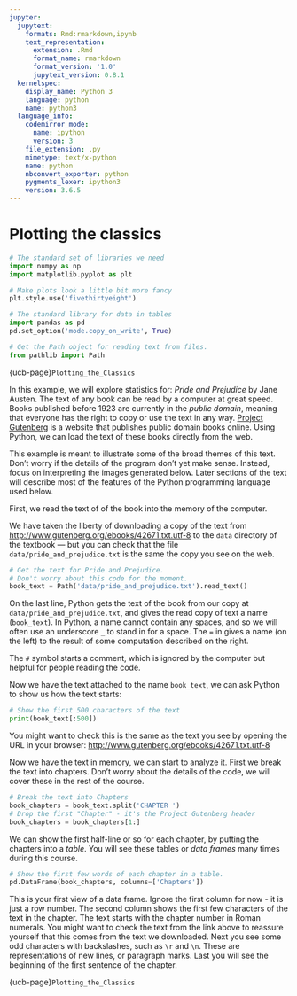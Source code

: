 ```yaml
---
jupyter:
  jupytext:
    formats: Rmd:rmarkdown,ipynb
    text_representation:
      extension: .Rmd
      format_name: rmarkdown
      format_version: '1.0'
      jupytext_version: 0.8.1
  kernelspec:
    display_name: Python 3
    language: python
    name: python3
  language_info:
    codemirror_mode:
      name: ipython
      version: 3
    file_extension: .py
    mimetype: text/x-python
    name: python
    nbconvert_exporter: python
    pygments_lexer: ipython3
    version: 3.6.5
---
```


# Plotting the classics

```python
# The standard set of libraries we need
import numpy as np
import matplotlib.pyplot as plt

# Make plots look a little bit more fancy
plt.style.use('fivethirtyeight')

# The standard library for data in tables
import pandas as pd
pd.set_option('mode.copy_on_write', True)

# Get the Path object for reading text from files.
from pathlib import Path
```

{ucb-page}`Plotting_the_Classics`

In this example, we will explore statistics for: *Pride and Prejudice*
by Jane Austen.  The text of any book can be read by a computer at great
speed.  Books published before 1923 are currently in the *public domain*,
meaning that everyone has the right to copy or use the text in any way.
[Project Gutenberg](http://www.gutenberg.org/) is a website that publishes
public domain books online. Using Python, we can load the text of these books
directly from the web.

This example is meant to illustrate some of the broad themes of this text.
Don't worry if the details of the program don't yet make sense. Instead, focus
on interpreting the images generated below. Later sections of the text will
describe most of the features of the Python programming language used below.

First, we read the text of of the book into the memory of the computer.

We have taken the liberty of downloading a copy of the text from
<http://www.gutenberg.org/ebooks/42671.txt.utf-8> to the `data` directory of
the textbook — but you can check that the file `data/pride_and_prejudice.txt`
is the same the copy you see on the web.

```python
# Get the text for Pride and Prejudice.
# Don't worry about this code for the moment.
book_text = Path('data/pride_and_prejudice.txt').read_text()
```

On the last line, Python gets the text of the book from our copy at
`data/pride_and_prejudice.txt`, and gives the read copy of text a name
(`book_text`). In Python, a name cannot contain any spaces, and so we will
often use an underscore `_` to stand in for a space. The `=` in gives a name
(on the left) to the result of some computation described on the right.

The `#` symbol starts a comment, which is ignored by the computer but helpful
for people reading the code.

Now we have the text attached to the name `book_text`, we can ask Python to
show us how the text starts:

```python
# Show the first 500 characters of the text
print(book_text[:500])
```

You might want to check this is the same as the text you see by opening the
URL in your browser: <http://www.gutenberg.org/ebooks/42671.txt.utf-8>

Now we have the text in memory, we can start to analyze it.  First we break
the text into chapters.  Don't worry about the details of the code, we will
cover these in the rest of the course.

```python
# Break the text into Chapters
book_chapters = book_text.split('CHAPTER ')
# Drop the first "Chapter" - it's the Project Gutenberg header
book_chapters = book_chapters[1:]
```

We can show the first half-line or so for each chapter, by putting the
chapters into a *table*.  You will see these tables or *data frames* many
times during this course.

```python
# Show the first few words of each chapter in a table.
pd.DataFrame(book_chapters, columns=['Chapters'])
```

This is your first view of a data frame.  Ignore the first column for now - it
is just a row number.  The second column shows the first few characters of the
text in the chapter.   The text starts with the chapter number in Roman
numerals.  You might want to check the text from the link above to reassure
yourself that this comes from the text we downloaded.  Next you see some odd
characters with backslashes, such as `\r` and `\n`.  These are representations
of new lines, or paragraph marks.  Last you will see the beginning of the
first sentence of the chapter.

{ucb-page}`Plotting_the_Classics`
